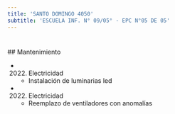 ```yaml
---
title: 'SANTO DOMINGO 4050'
subtitle: 'ESCUELA INF. N° 09/05° - EPC N°05 DE 05'
---
```


#


 ## Mantenimiento

*  (2022) Electricidad 
    + Instalación de luminarias led

*  (2022) Electricidad 
    + Reemplazo de ventiladores con anomalías



